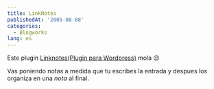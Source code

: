 ```yaml
---
title: LinkNotes
publishedAt: '2005-08-08'
categories:
  - Blogworks
lang: es
---
```


Este plugin [Linknotes(Plugin para Wordpress)](http://jeremycurry.com/archives/2005/08/07/linknotes/) mola 😉

Vas poniendo notas a medida que tu escribes la entrada y despues los organiza en una _nota_ al final.
